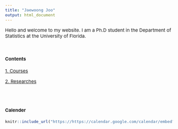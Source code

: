 ```yaml
---
title: "Jaewoong Joo"
output: html_document
---
```


<style type="text/css">

body, td {
   font-size: 15px;
}
pre {
  font-size: 15px
}
</style>


Hello and welcome to my website. I am a Ph.D student in the Department of Statistics at the University of Florida.

&nbsp;&nbsp;



#### Contents



[1. Courses](./courses/index.html)

[2. Researches](./researches/researches.html)



<br><br>

#### Calender

```r
knitr::include_url("https://https://calendar.google.com/calendar/embed?height=400&wkst=1&bgcolor=%23ffffff&ctz=America%2FNew_York&src=amFld29vbmdqb29AZ21haWwuY29t&color=%23039BE5")
```

